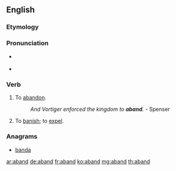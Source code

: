==English==

===Etymology===
{{contraction of|abandon}}

===Pronunciation===
* {{a|RP}} {{IPA|/əˈbænd/}}
* {{a|GA}} {{IPA|/əˈbænd/}}

===Verb===
{{en-verb}}

# {{obsolete}} To [[abandon]]. 
#:''And Vortiger enforced the kingdom to '''aband'''.''  - Spenser
# {{obsolete}} To [[banish]]; to [[expel]].

===Anagrams===
* [[banda#English|banda]]

[[ar:aband]]
[[de:aband]]
[[fr:aband]]
[[ko:aband]]
[[mg:aband]]
[[th:aband]]